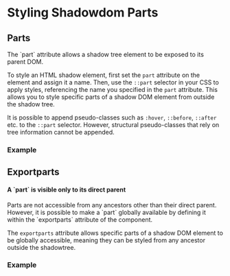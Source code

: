 
<Meta of={ShadowdomPartsStories} />

# Styling Shadowdom Parts

## Parts

<div className="lead">
  The `part` attribute allows a shadow tree element to be exposed to its parent DOM.
</div>

To style an HTML shadow element, first set the `part` attribute on the element and assign it a name. Then, use the `::part` selector in your CSS to apply styles, referencing the name you specified in the `part` attribute. This allows you to style specific parts of a shadow DOM element from outside the shadow tree.

It is possible to append pseudo-classes such as `:hover`, `::before`, `::after` etc. to the `::part` selector. However, structural pseudo-classes that rely on tree information cannot be appended.

### Example

<Source code={parts} language="html" />

<Source code={partsSass} language="scss" />

## Exportparts

<div className="banner banner-info">
  <h4 className="banner-heading"> A `part` is visible only to its direct parent</h4>
  <p>
    Parts are not accessible from any ancestors other than their direct parent. However, it is
    possible to make a `part` globally available by defining it within the `exportparts` attribute
    of the component.
  </p>
</div>

The `exportparts` attribute allows specific parts of a shadow DOM element to be globally accessible,
meaning they can be styled from any ancestor outside the shadowtree.

### Example

<Source code={exportparts} language="html" />

<Source code={exportpartsSass} language="scss" />
